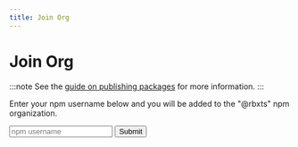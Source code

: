 ```yaml
---
title: Join Org
---
```


# Join Org

:::note
See the [guide on publishing packages](/docs/guides/typescript-packages) for more information.
:::

Enter your npm username below and you will be added to the "@rbxts" npm organization.

<script src="https://www.google.com/recaptcha/api.js" async defer></script>

<script>{`function onSubmit(token) { document.getElementById("org-form").submit(); }`}</script>

<form
	id="org-form"
	action="https://us-central1-roblox-ts.cloudfunctions.net/org-invite"
	method="post"
>
	<input
		type="text"
		name="username"
		placeholder="npm username"
		required
	/>
	<button
		className="g-recaptcha"
		data-sitekey="6LeJpLIUAAAAANNNvHEWfIBZR08Tamp06xD4yIBy"
		data-callback="onSubmit"
	>
		Submit
	</button>
</form>
